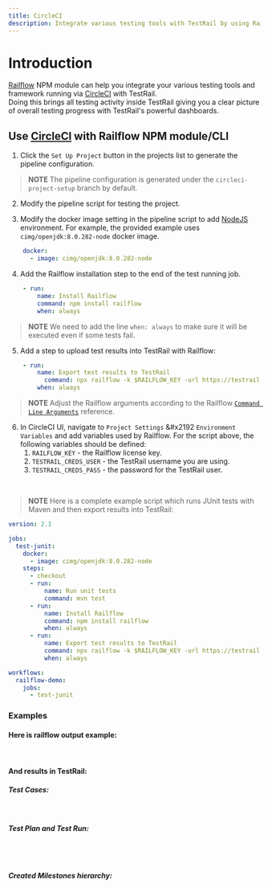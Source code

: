 ```yaml
---
title: CircleCI
description: Integrate various testing tools with TestRail by using Railflow and CircleCI.
---
```



# Introduction
[Railflow](https://railflow.io) NPM module can help you integrate your various testing tools and framework running via [CircleCI](https://circleci.com/) with TestRail.  
Doing this brings all testing activity inside TestRail giving you a clear picture of overall testing progress with TestRail's powerful dashboards.

## Use [CircleCI](https://circleci.com/) with Railflow NPM module/CLI

1. Click the `Set Up Project` button in the projects list to generate the pipeline configuration.

>**NOTE**
The pipeline configuration is generated under the `circleci-project-setup` branch by default.

2. Modify the pipeline script for testing the project.

3. Modify the docker image setting in the pipeline script to add [NodeJS](https://nodejs.org) environment.
For example, the provided example uses `cimg/openjdk:8.0.282-node` docker image.
```yaml:title=./circleci/config.yml
    docker:
      - image: cimg/openjdk:8.0.282-node
```

4. Add the Railflow installation step to the end of the test running job.
```yaml:title=./circleci/config.yml
    - run:
        name: Install Railflow
        command: npm install railflow
        when: always
```

>**NOTE** We need to add the line `when: always` to make sure it will be executed even if some tests fail.

5. Add a step to upload test results into TestRail with Railflow:
```yaml:title=./circleci/config.yml
    - run:
        name: Export test results to TestRail
          command: npx railflow -k $RAILFLOW_KEY -url https://testrail.server.address/ -u $TESTRAIL_CREDS_USER -p $TESTRAIL_CREDS_PASS -pr "Railflow Demo" -path Master/section1/section2 -f junit -r target/surefire-reports/\*.xml -tr TestRunDemo -tp TestPlanDemo -mp Milestone1/Milestone2
        when: always
```

>**NOTE**
Adjust the Railflow arguments according to the Railflow [`Command Line Arguments`](/cli/railflow-npm#command-line-arguments) reference.

6. In CircleCI UI, navigate to `Project Settings` &#x2192 `Environment Variables` and add variables used by Railflow.
For the script above, the following variables should be defined:
   1. `RAILFLOW_KEY` - the Railflow license key.
   2. `TESTRAIL_CREDS_USER` - the TestRail username you are using.
   3. `TESTRAIL_CREDS_PASS` - the password for the TestRail user.

<ImageZoom src="cicd/circleci/cli02.png" alt=""/><br/>

>**NOTE**
Here is a complete example script which runs JUnit tests with Maven and then export results into TestRail:

```yaml:title=./circleci/config.yml
version: 2.1

jobs:
  test-junit:
    docker:
      - image: cimg/openjdk:8.0.282-node
    steps:
      - checkout
      - run:
          name: Run unit tests
          command: mvn test
      - run:
          name: Install Railflow
          command: npm install railflow
          when: always
      - run:
          name: Export test results to TestRail
          command: npx railflow -k $RAILFLOW_KEY -url https://testrail.server.address/ -u $TESTRAIL_CREDS_USER -p $TESTRAIL_CREDS_PASS -pr "Railflow Demo" -path Master/section1/section2 -f junit -r target/surefire-reports/\*.xml -tr TestRunDemo -tp TestPlanDemo -mp Milestone1/Milestone2
          when: always

workflows:
  railflow-demo:
    jobs:
      - test-junit
```

### Examples
#### Here is railflow output example:
<ImageZoom src="cicd/railflow/log-gitlab.png" alt="" /><br/>

#### And results in TestRail:
##### Test Cases:
<ImageZoom src="cicd/testrail/testrail-testcases.png" alt="" /><br/>

##### Test Plan and Test Run:
<ImageZoom src="cicd/testrail/testrail-plan-run.png" alt="" /><br/>
<ImageZoom src="cicd/testrail/testrail-results.png" alt="" /><br/>

##### Created Milestones hierarchy:
<ImageZoom src="cicd/testrail/testrail-milestones.png" alt="" />
